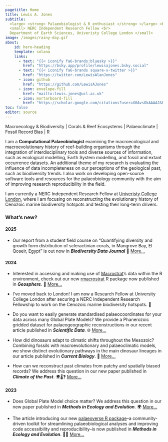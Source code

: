 ```yaml
---
pagetitle: Home
title: Lewis A. Jones
subtitle: 
  <large> <strong> Palaeobiologist & R enthusiast </strong> </large> <br> 
  <small> NERC Independent Research Fellow <br>
  Department of Earth Sciences, Univeristy College London </small>
image: /images/rainy-day.gif
about:
    id: hero-heading
    template: solana
    links:
      - text: "{{< iconify fa6-brands:bluesky >}}"
        href: "https://bsky.app/profile/lewisajones.bsky.social"
      - text: "{{< iconify fa6-brands square-x-twitter >}}"
        href: "https://twitter.com/LewisAlanJones"
      - icon: github
        href: "https://github.com/LewisAJones"
      - icon: envelope-fill
        href: "mailto:lewis.jones@ucl.ac.uk"
      - icon: mortarboard-fill
        href: "https://scholar.google.com/citations?user=X0AvsOkAAAAJ&hl"
toc: false
editor: source
---
```


<body class="bg-img">

</body>

::: {#hero-heading}
:::

::: {.text-col2}

Macroecology & Biodiversity \| Corals & Reef Ecosystems \| Palaeoclimate \| Fossil Record Bias \| R

:::

:::: {.grid .transparent-box}
::: g-col-12
I am a **Computational Palaeobiologist** examining the macroecological and macroevolutionary history of reef-building organisms through the integration of interdisciplinary tools and diverse sources of information, such as ecological modelling, Earth System modelling, and fossil and extant occurrence datasets. An additional theme of my research is evaluating the influence of data incompleteness on our perceptions of the geological past, such as biodiversity trends. I also work on developing open-source software tools and resources for the palaeobiology community with the aim of improving research reproducibility in the field.

I am currently a NERC Independent Research Fellow at [Univeristy College London](https://www.ucl.ac.uk/earth-sciences/people/research-fellows/dr-lewis-jones), where I am focusing on reconstructing the evolutionary history of Cenozoic marine biodiversity hotspots and testing their long-term drivers.

### **What's new?**

#### 2025

-  Our report from a student field course on "Quantifying diversity and growth form distribution of scleractinian corals, in Mangrove Bay, El Qoseir, Egypt" is out now in ***Biodiversity Data Journal***  🪸 <a href="https://doi.org/10.3897/BDJ.13.e134282" class="button">More...</a>

#### 2024

-   Interested in accessing and making use of [Macrostrat](https://macrostrat.org)'s data within the R environment, check out our new [rmacrostrat](http://rmacrostrat.palaeoverse.org) R package now published in ***Geosphere***. 🔨 <a href="https://doi.org/10.1130/GES02815.1" class="button">More...</a>

-   I've moved back to London! I am now a Research Fellow at University College London after securing a NERC Independent Research Fellowship to work on the Cenozoic marine biodiversity hotspots. 🪸

-   Do you want to easily generate standardised palaeocoordinates for your data across many Global Plate Models? We provide a Phanerozoic gridded dataset for palaeogeographic reconstructions in our recent article published in ***Scientific Data***. 🌐 <a href="https://doi.org/10.1038/s41597-024-03468-w" class="button">More...</a>

-   How did dinosaurs adapt to climatic shifts throughout the Mesozoic? Combining fossils with macroevolutionary and palaeoclimatic models, we show distinct evolutionary pathways in the main dinosaur lineages in our article published in ***Current Biology***. 🦕 <a href="https://doi.org/10.1016/j.cub.2024.04.051" class="button">More...</a>

-   How can we reconstruct past climates from patchy and spatially biased records? We address this question in our new paper published in ***Climate of the Past***. 🌍🌡️❓ <a href="https://doi.org/10.5194/cp-20-349-2024" class="button">More...</a>

#### 2023

-   Does Global Plate Model choice matter? We address this question in our new paper published in ***Methods in Ecology and Evolution***. 🌍 <a href="https://doi.org/10.1111/2041-210X.14204" class="button">More...</a>

-   The article introducing our new [palaeoverse R package](http://palaeoverse.palaeoverse.org)--a community-driven toolkit for streamlining palaeobiological analyses and improving code accessibility and reproducibility--is now published in ***Methods in Ecology and Evolution***. 🪸🦕 <a href="https://doi.org/10.1111/2041-210X.14099" class="button">More...</a>
:::
::::
